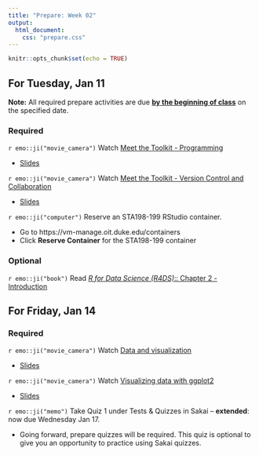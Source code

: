 ```yaml
---
title: "Prepare: Week 02"
output: 
  html_document:
    css: "prepare.css"
---
```


```r
knitr::opts_chunk$set(echo = TRUE)
```


## For Tuesday, Jan 11

**Note:** All required prepare activities are due **<u>by the beginning of class</u>** on the specified date.

### Required 

`r emo::ji("movie_camera")` Watch [Meet the Toolkit - Programming](https://youtu.be/Q2QN1RpvLq8) 

- [Slides](https://dukestatsci.github.io/introds/slides/02-meet-toolkit-r/02-meet-toolkit-r.html#1)

`r emo::ji("movie_camera")` Watch [Meet the Toolkit - Version Control and Collaboration](https://youtu.be/124DQasLyNQ)  

- [Slides](https://rstudio-education.github.io/datascience-box/course-materials/slides/u1-d03-toolkit-git/u1-d03-toolkit-git.html#1)

`r emo::ji("computer")` Reserve an STA198-199 RStudio container. 

  - Go to https://vm-manage.oit.duke.edu/containers
  - Click **Reserve Container** for the STA198-199 container




### Optional 

`r emo::ji("book")` Read [*R for Data Science (R4DS)*:: Chapter 2 - Introduction](https://r4ds.had.co.nz/explore-intro.html)

## For Friday, Jan 14

### Required

`r emo::ji("movie_camera")` Watch [Data and visualization](https://www.youtube.com/watch?v=FddF4b_GuTI) 

- [Slides](https://rstudio-education.github.io/datascience-box/course-materials/slides/u2-d01-data-viz/u2-d01-data-viz.html#1)

`r emo::ji("movie_camera")` Watch [Visualizing data with ggplot2](https://www.youtube.com/watch?v=s2NF2J36ljE)  

- [Slides](https://rstudio-education.github.io/datascience-box/course-materials/slides/u2-d02-ggplot2/u2-d02-ggplot2.html#1)

`r emo::ji("memo")` Take Quiz 1 under Tests & Quizzes in Sakai -- **extended**: now due Wednesday Jan 17.

- Going forward, prepare quizzes will be required. This quiz is optional to give you an opportunity to practice using Sakai quizzes. 

<br> 

